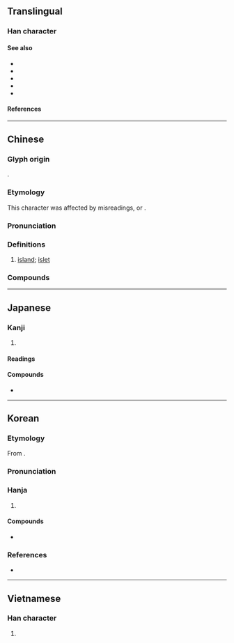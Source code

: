 {{also|㠘|屿}}
{{character info}}
==Translingual==

===Han character===
{{Han char|rn=46|rad=山|as=14|sn=17|four=27781|canj=UHXC|ids=⿰山與}}

====See also====
* {{l|mul|sc=Hani|島}}
* {{l|mul|sc=Hani|嶋}}
* {{l|mul|sc=Hani|嶌}}
* {{l|mul|sc=Hani|屿}}
* {{l|mul|sc=Hani|岛}}

====References====
{{Han ref|kx=0321.250|dkj=08561|hdz=10800.210|uh=5DBC}}

----

==Chinese==
{{zh-forms|s=屿|alt=㠘}}

===Glyph origin===
{{Han etym}}
{{Han compound|山|與|ls=psc|c1=s|c2=p}}.

===Etymology===
This character was affected by misreadings, or ''{{w|Youbian dubian}}''.

{{etystub|zh}}

===Pronunciation===
{{zh-pron
|m=yǔ,xù,2nb=variant
|m-s=yu3
|c=zeoi6,jyu4
|c_note=jyu4 - chiefly only used in {{zh-l|*大嶼山}}
|c-t=dui5
|h=pfs=yí;gd=yi3
|md=sê̤ṳ/ê̤ṳ/ṳ̄
|md_note=ê̤ṳ/ṳ̄ - misreadings
|mn=xm,tp,kh,mg,tc:sū/qz,lk:sǐr/zz,yl,tn:sī/sx,km,hc:sīr/xm:ú/qz:ír/zz:í
|mn_note=sū/sǐr/sī/sīr - vernacular; ú/ír/í - literary
|mn-t=se6
|w=3hhy
|mc=y
|oc=y
|cat=n
}}

===Definitions===
{{zh-hanzi}}

# [[island]]; [[islet]]
#: {{zh-x|^基隆 ^嶼|{{w|Keelung Islet|Keelung '''Islet'''}}}}

===Compounds===
{{zh-der|島嶼|島嶼防線|嶠嶼|彭佳嶼|檳榔嶼|蘭嶼|貓嶼|鼓浪嶼|烈嶼|西嶼|紅頭嶼|北門嶼|大嶼|大嶼山|花嶼|鳥嶼|鰲嶼|秀嶼|浯嶼|嶼頭}}

----

==Japanese==

===Kanji===
{{ja-kanji|grade=|rs=山14}}

# {{rfdef|ja|sort=山14}}

====Readings====
{{ja-readings
|goon=じょ
|kanon=しょ
|kun=しま-
}}

====Compounds====
* {{ja-r|島嶼|とうしょ}}

----

==Korean==

===Etymology===
From {{der|ko|ltc|-}} {{ltc-l|嶼}}. {{hanja-hunmong|셔〯|syě|地理#상04A}}

===Pronunciation===
{{ko-hanja-pron|서}}

===Hanja===
{{ko-hanja-search}}
{{ko-hanja|섬|서}}

# {{hanja form of|서|[[island]]}}

====Compounds====
{{der-top3|Compounds}}
* {{ko-l|도서|島嶼}}
{{der-bottom}}

===References===
* {{R:hanjadoc|2918}}

----

==Vietnamese==

===Han character===
{{vi-readings|rs=山14|reading=[[dữ]], [[tự]]}}

# {{rfdef|vi|sort=山14}}

{{cln|vi|Han tu}}